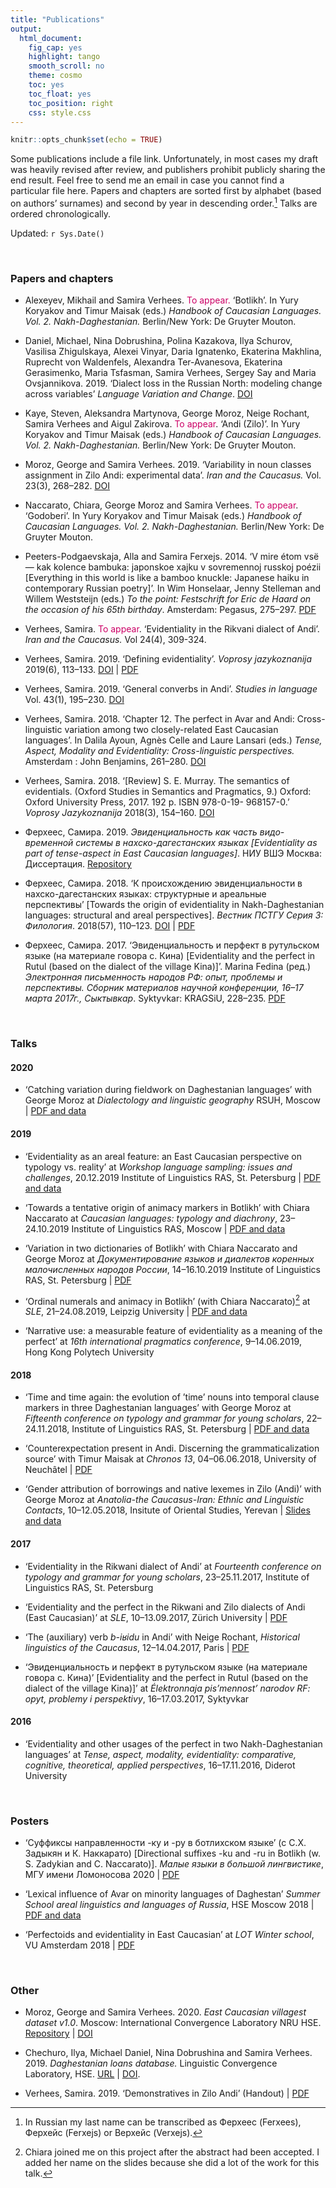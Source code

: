 ```yaml
---
title: "Publications"
output:
  html_document:
    fig_cap: yes
    highlight: tango
    smooth_scroll: no
    theme: cosmo
    toc: yes
    toc_float: yes
    toc_position: right
    css: style.css
---
```


```r
knitr::opts_chunk$set(echo = TRUE)
```

Some publications include a file link. Unfortunately, in most cases my draft was heavily revised after review, and publishers prohibit publicly sharing the end result. Feel free to send me an email in case you cannot find a particular file here. Papers and chapters are sorted first by alphabet (based on authors' surnames) and second by year in descending order.[^1] Talks are ordered chronologically.

Updated: `r Sys.Date()`

[^1]: In Russian my last name can be transcribed as Ферхеес (Ferxees), Ферхейс (Ferxejs) or Верхейс (Verxejs).

<br>

### Papers and chapters

* Alexeyev, Mikhail and Samira Verhees. <span style="color: #CC0066;">To appear.</span> 'Botlikh'. In Yury Koryakov and Timur Maisak (eds.) *Handbook of Caucasian Languages. Vol. 2. Nakh-Daghestanian.* Berlin/New York: De Gruyter Mouton.

* Daniel, Michael, Nina Dobrushina, Polina Kazakova, Ilya Schurov, Vasilisa Zhigulskaya, Alexei Vinyar, Daria Ignatenko, Ekaterina Makhlina, Ruprecht von Waldenfels, Alexandra Ter-Avanesova, Ekaterina Gerasimenko, Maria Tsfasman, Samira Verhees, Sergey Say and Maria Ovsjannikova. 2019. 'Dialect loss in the Russian North: modeling change across variables' *Language Variation and Change*. [DOI](https://doi.org/10.1017/S0954394519000243)


* Kaye, Steven, Aleksandra Martynova, George Moroz, Neige Rochant, Samira Verhees and Aigul Zakirova. <span style="color: #CC0066;">To appear</span>. 'Andi (Zilo)'. In Yury Koryakov and Timur Maisak (eds.) *Handbook of Caucasian Languages. Vol. 2. Nakh-Daghestanian.* Berlin/New York: De Gruyter Mouton.

* Moroz, George and Samira Verhees. 2019. 'Variability in noun classes assignment in Zilo Andi: experimental data'. *Iran and the Caucasus.* Vol. 23(3), 268--282. [DOI](https://doi.org/10.1163/1573384X-20190306)

* Naccarato, Chiara, George Moroz and Samira Verhees. <span style="color: #CC0066;">To appear</span>. 'Godoberi'. In Yury Koryakov and Timur Maisak (eds.) *Handbook of Caucasian Languages. Vol. 2. Nakh-Daghestanian.* Berlin/New York: De Gruyter Mouton.

* Peeters-Podgaevskaja, Alla and Samira Ferxejs. 2014. 'V mire étom vsë --- kak kolence bambuka: japonskoe xajku v sovremennoj russkoj poézii [Everything in this world is like a bamboo knuckle: Japanese haiku in contemporary Russian poetry]'. In Wim Honselaar, Jenny Stelleman and Willem Weststeijn (eds.) *To the point: Festschrift for Eric de Haard on the occasion of his 65th birthday*. Amsterdam: Pegasus, 275--297.  [PDF](https://pure.uva.nl/ws/files/2071110/164846_Xajku_in_Russische_poezie.pdf)

* Verhees, Samira. <span style="color: #CC0066;">To appear</span>. 'Evidentiality in the Rikvani dialect of Andi'. *Iran and the Caucasus.* Vol 24(4), 309-324.
* Verhees, Samira. 2019. 'Defining evidentiality'. *Voprosy jazykoznanija* 2019(6), 113--133. [DOI](https://ras.jes.su/vopjaz/s0373658x0007549-2-1) | [PDF](https://github.com/sverhees/site/blob/master/papers/Defining_evidentiality_draft_version.pdf)
* Verhees, Samira. 2019. 'General converbs in Andi'. *Studies in language* Vol. 43(1), 195--230. [DOI](https://doi.org/10.1075/sl.18026.ver)
* Verhees, Samira. 2018. 'Chapter 12. The perfect in Avar and Andi: Cross-linguistic variation among two closely-related East Caucasian languages'. In Dalila Ayoun, Agnès Celle and Laure Lansari (eds.) *Tense, Aspect, Modality and Evidentiality: Cross-linguistic perspectives.* Amsterdam : John Benjamins, 261--280. [DOI](https://doi.org/10.1075/slcs.197.12ver)
* Verhees, Samira. 2018. '[Review] S. E. Murray. The semantics of evidentials. (Oxford Studies in Semantics and Pragmatics, 9.) Oxford: Oxford University Press, 2017. 192 p. ISBN 978-0-19- 968157-0.' *Voprosy Jazykoznanija* 2018(3), 154--160. [DOI](https://www.libnauka.ru/item.php?doi=10.7868/S0373658X1803008X)

* Ферхеес, Самира. 2019. *Эвиденциальность как часть видо-временной системы в нахско-дагестанских языках [Evidentiality as part of tense-aspect in East Caucasian languages]*. НИУ ВШЭ Москва: Диссертация. [Repository](https://github.com/sverhees/dissertation_evidentiality)
* Ферхеес, Самира. 2018. 'К происхождению эвиденциальности в нахско-дагестанских языках: структурные и ареальные перспективы' [Towards the origin of evidentiality in Nakh-Daghestanian languages: structural and areal perspectives]. *Вестник ПСТГУ Серия 3: Филология*. 2018(57), 110--123. [DOI](http://doi.org/10.15382/sturIII201857.110-123) | [PDF](http://periodical.pstgu.ru/en/pdf/article/6766)
* Ферхеес, Самира. 2017. 'Эвиденциальность и перфект в рутульском языке (на материале говора с. Кина) [Evidentiality and the perfect in Rutul (based on the dialect of the village Kina)]'. Marina Fedina (ред.) *Электронная письменность народов РФ: опыт, проблемы и перспективы. Сборник материалов научной конференции, 16--17 марта 2017г., Сыктывкар*. Syktyvkar: KRAGSiU, 228--235. [PDF](https://github.com/sverhees/site/blob/master/papers/Rutul_perfect_paper.pdf)

<br>

### Talks

#### 2020

* 'Catching variation during fieldwork on Daghestanian languages' with George Moroz at *Dialectology and linguistic geography* RSUH, Moscow | [PDF and data](https://github.com/agricolamz/2020.04.24_RSUH_Zilo_variation)

#### 2019

* 'Evidentiality as an areal feature: an East Caucasian perspective on typology vs. reality' at *Workshop language sampling: issues and challenges*, 20.12.2019 Institute of Linguistics RAS, St. Petersburg | [PDF and data](https://github.com/sverhees/2019_spbsampling)

* 'Towards a tentative origin of animacy markers in Botlikh' with Chiara Naccarato at *Caucasian languages: typology and diachrony*, 23--24.10.2019 Institute of Linguistics RAS, Moscow | [PDF and data](https://github.com/sverhees/2019_Animacy-origin)

* 'Variation in two dictionaries of Botlikh' with Chiara Naccarato and George Moroz at *Документирование языков и диалектов коренных малочисленных народов России*, 14--16.10.2019 Institute of Linguistics RAS, St. Petersburg | [PDF](https://github.com/sverhees/site/blob/master/talks/2019_Botlikh_dictionaries.pdf)

* 'Ordinal numerals and animacy in Botlikh' (with Chiara Naccarato)[^2] at *SLE*, 21--24.08.2019, Leipzig University | [PDF and data](https://github.com/sverhees/2019sle_ordinals)

[^2]: Chiara joined me on this project after the abstract had been accepted. I added her name on the slides because she did a lot of the work for this talk.

* 'Narrative use: a measurable feature of evidentiality as a meaning of the perfect' at *16th international pragmatics conference*, 9--14.06.2019, Hong Kong Polytech University


#### 2018

* 'Time and time again: the evolution of 'time' nouns into temporal clause markers in three Daghestanian languages' with George Moroz at *Fifteenth conference on typology and grammar for young scholars*, 22--24.11.2018, Institute of Linguistics RAS, St. Petersburg | [PDF and data](https://github.com/sverhees/2018time)

* 'Counterexpectation present in Andi. Discerning the grammaticalization source' with Timur Maisak at *Chronos 13*, 04--06.06.2018, University of Neuchâtel | [PDF](https://www.academia.edu/36777985/Counterexpectation_Present_in_Andi)

* 'Gender attribution of borrowings and native lexemes in Zilo (Andi)' with George Moroz at *Anatolia-the Caucasus-Iran: Ethnic and Linguistic Contacts*, 10--12.05.2018, Insitute of Oriental Studies, Yerevan | [Slides and data](https://github.com/agricolamz/2018.05.11_Yerevan_Zilo_classes)

#### 2017

* 'Evidentiality in the Rikwani dialect of Andi' at *Fourteenth conference on typology and grammar for young scholars*, 23--25.11.2017, Institute of Linguistics RAS, St. Petersburg

* 'Evidentiality and the perfect in the Rikwani and Zilo dialects of Andi (East Caucasian)' at *SLE*, 10--13.09.2017, Zürich University | [PDF](https://github.com/sverhees/SLE2017)

* 'The (auxiliary) verb *b-iʁidu* in Andi' with Neige Rochant, *Historical linguistics of the Caucasus*, 12--14.04.2017, Paris | [PDF](https://www.academia.edu/33113058/The_auxiliary_verb_b-i%CA%81idu_in_Andi_Historical_Linguistics_of_the_Caucasus_-_April_12-14_2017_)

* 'Эвиденциальность и перфект в рутульском языке (на материале говора с. Кина)' [Evidentiality and the perfect in Rutul (based on the dialect of the village Kina)]' at *Élektronnaja pis'mennost' narodov RF: opyt, problemy i perspektivy*, 16--17.03.2017, Syktyvkar

#### 2016

* 'Evidentiality and other usages of the perfect in two Nakh-Daghestanian languages' at *Tense, aspect, modality, evidentiality: comparative, cognitive, theoretical, applied perspectives*, 16--17.11.2016, Diderot University

<br>

### Posters

* 'Суффиксы направленности -ку и -ру в ботлихском языке' (с С.Х. Задыкян и К. Наккарато) [Directional suffixes -ku and -ru in Botlikh (w. S. Zadykian and C. Naccarato)]. *Малые языки в большой лингвистике*, МГУ имени Ломоносова 2020 | [PDF](https://github.com/sverhees/site/tree/master/other/MYABL2020_Elative_cases_Botlikh.pdf)

* 'Lexical influence of Avar on minority languages of Daghestan' *Summer School areal linguistics and languages of Russia*, HSE Moscow 2018 | [PDF and data](https://github.com/sverhees/2018_Areal_AvarInfluence)

* 'Perfectoids and evidentiality in East Caucasian' at *LOT Winter school*, VU Amsterdam 2018 | [PDF](https://github.com/sverhees/site/blob/master/other/Verhees_LOT2018_Areal_evidentiality_East_Caucasian.pdf)

<br>

### Other

* Moroz, George and Samira Verhees. 2020. *East Caucasian villagest dataset v1.0*. Moscow: International Convergence Laboratory NRU HSE. [Repository](https://github.com/sverhees/master_villages) | [DOI](10.5281/zenodo.3824151)

* Chechuro, Ilya, Michael Daniel, Nina Dobrushina and Samira Verhees. 2019. *Daghestanian loans database.* Linguistic Convergence Laboratory, HSE. [URL](https://lingconlab.github.io/Dagloan_database/DL_database.html) | [DOI](https://zenodo.org/record/2616530).

* Verhees, Samira. 2019. 'Demonstratives in Zilo Andi' (Handout) | [PDF](https://github.com/sverhees/site/blob/master/other/Zilo_demonstratives.pdf)

